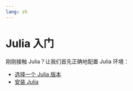 ```yaml
---
lang: zh
---
```


# Julia 入门

刚刚接触 Julia？让我们首先正确地配置 Julia 环境：

- [选择一个 Julia 版本](./version.qmd)
- [安装 Julia](./installation.qmd)


